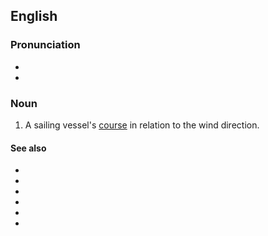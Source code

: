 ==English==

===Pronunciation===
* {{IPA|/ˌpɔɪnt əv ˈseɪl/|lang=en}}
* {{homophones|lang=en|point of sale}}

===Noun===
{{en-noun|points of sail}}

# {{lb|en|nautical}} A sailing vessel's [[course]] in relation to the wind direction.

====See also====
* {{l|en|head to wind}}
* {{l|en|close hauled}}
* {{l|en|close reach}}
* {{l|en|beam reach}}
* {{l|en|broad reach}}
* {{l|en|running downwind}}